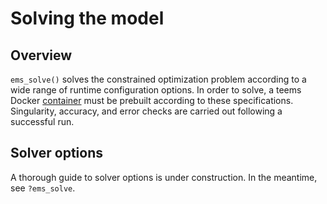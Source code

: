 # Solving the model

## Overview
`ems_solve()` solves the constrained optimization problem according to a wide range of runtime configuration options. In order to solve, a teems Docker [container](https://github.com/teemsphere/teems-solver) must be prebuilt according to these specifications. Singularity, accuracy, and error checks are carried out following a successful run.

## Solver options
A thorough guide to solver options is under construction. In the meantime, see `?ems_solve`.